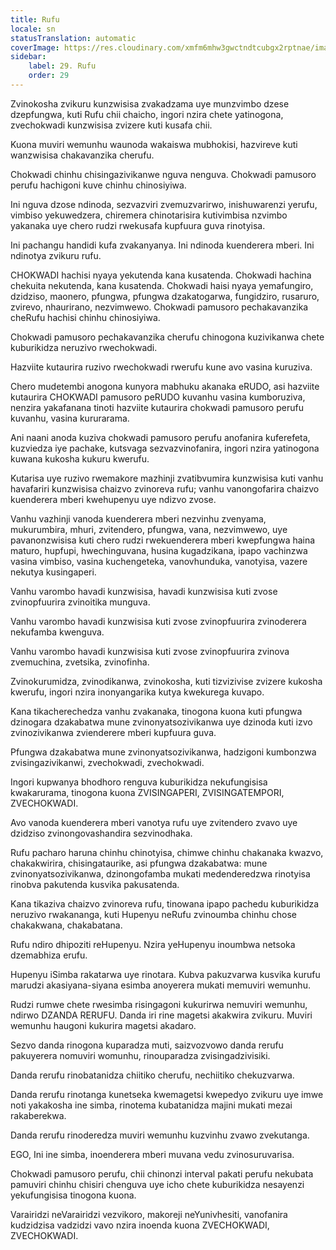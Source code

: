 ```yaml
---
title: Rufu
locale: sn
statusTranslation: automatic
coverImage: https://res.cloudinary.com/xmfm6mhw3gwctndtcubgx2rptnae/image/upload/v1740337243/small_cover_educacion_fundamental_a051170f1c.webp
sidebar:
    label: 29. Rufu
    order: 29
---
```

Zvinokosha zvikuru kunzwisisa zvakadzama uye munzvimbo dzese dzepfungwa, kuti Rufu chii chaicho, ingori nzira chete yatinogona, zvechokwadi kunzwisisa zvizere kuti kusafa chii.

Kuona muviri wemunhu waunoda wakaiswa mubhokisi, hazvireve kuti wanzwisisa chakavanzika cherufu.

Chokwadi chinhu chisingazivikanwe nguva nenguva. Chokwadi pamusoro perufu hachigoni kuve chinhu chinosiyiwa.

Ini nguva dzose ndinoda, sezvazviri zvemuzvarirwo, inishuwarenzi yerufu, vimbiso yekuwedzera, chiremera chinotarisira kutivimbisa nzvimbo yakanaka uye chero rudzi rwekusafa kupfuura guva rinotyisa.

Ini pachangu handidi kufa zvakanyanya. Ini ndinoda kuenderera mberi. Ini ndinotya zvikuru rufu.

CHOKWADI hachisi nyaya yekutenda kana kusatenda. Chokwadi hachina chekuita nekutenda, kana kusatenda. Chokwadi haisi nyaya yemafungiro, dzidziso, maonero, pfungwa, pfungwa dzakatogarwa, fungidziro, rusaruro, zvirevo, nhaurirano, nezvimwewo. Chokwadi pamusoro pechakavanzika cheRufu hachisi chinhu chinosiyiwa.

Chokwadi pamusoro pechakavanzika cherufu chinogona kuzivikanwa chete kuburikidza neruzivo rwechokwadi.

Hazviite kutaurira ruzivo rwechokwadi rwerufu kune avo vasina kuruziva.

Chero mudetembi anogona kunyora mabhuku akanaka eRUDO, asi hazviite kutaurira CHOKWADI pamusoro peRUDO kuvanhu vasina kumboruziva, nenzira yakafanana tinoti hazviite kutaurira chokwadi pamusoro perufu kuvanhu, vasina kururarama.

Ani naani anoda kuziva chokwadi pamusoro perufu anofanira kuferefeta, kuzviedza iye pachake, kutsvaga sezvazvinofanira, ingori nzira yatinogona kuwana kukosha kukuru kwerufu.

Kutarisa uye ruzivo rwemakore mazhinji zvatibvumira kunzwisisa kuti vanhu havafariri kunzwisisa chaizvo zvinoreva rufu; vanhu vanongofarira chaizvo kuenderera mberi kwehupenyu uye ndizvo zvose.

Vanhu vazhinji vanoda kuenderera mberi nezvinhu zvenyama, mukurumbira, mhuri, zvitendero, pfungwa, vana, nezvimwewo, uye pavanonzwisisa kuti chero rudzi rwekuenderera mberi kwepfungwa haina maturo, hupfupi, hwechinguvana, husina kugadzikana, ipapo vachinzwa vasina vimbiso, vasina kuchengeteka, vanovhunduka, vanotyisa, vazere nekutya kusingaperi.

Vanhu varombo havadi kunzwisisa, havadi kunzwisisa kuti zvose zvinopfuurira zvinoitika munguva.

Vanhu varombo havadi kunzwisisa kuti zvose zvinopfuurira zvinoderera nekufamba kwenguva.

Vanhu varombo havadi kunzwisisa kuti zvose zvinopfuurira zvinova zvemuchina, zvetsika, zvinofinha.

Zvinokurumidza, zvinodikanwa, zvinokosha, kuti tizvizivise zvizere kukosha kwerufu, ingori nzira inonyangarika kutya kwekurega kuvapo.

Kana tikacherechedza vanhu zvakanaka, tinogona kuona kuti pfungwa dzinogara dzakabatwa mune zvinonyatsozivikanwa uye dzinoda kuti izvo zvinozivikanwa zvienderere mberi kupfuura guva.

Pfungwa dzakabatwa mune zvinonyatsozivikanwa, hadzigoni kumbonzwa zvisingazivikanwi, zvechokwadi, zvechokwadi.

Ingori kupwanya bhodhoro renguva kuburikidza nekufungisisa kwakarurama, tinogona kuona ZVISINGAPERI, ZVISINGATEMPORI, ZVECHOKWADI.

Avo vanoda kuenderera mberi vanotya rufu uye zvitendero zvavo uye dzidziso zvinongovashandira sezvinodhaka.

Rufu pacharo haruna chinhu chinotyisa, chimwe chinhu chakanaka kwazvo, chakakwirira, chisingataurike, asi pfungwa dzakabatwa: mune zvinonyatsozivikanwa, dzinongofamba mukati medenderedzwa rinotyisa rinobva pakutenda kusvika pakusatenda.

Kana tikaziva chaizvo zvinoreva rufu, tinowana ipapo pachedu kuburikidza neruzivo rwakananga, kuti Hupenyu neRufu zvinoumba chinhu chose chakakwana, chakabatana.

Rufu ndiro dhipoziti reHupenyu. Nzira yeHupenyu inoumbwa netsoka dzemabhiza erufu.

Hupenyu iSimba rakatarwa uye rinotara. Kubva pakuzvarwa kusvika kurufu marudzi akasiyana-siyana esimba anoyerera mukati memuviri wemunhu.

Rudzi rumwe chete rwesimba risingagoni kukurirwa nemuviri wemunhu, ndirwo DZANDA RERUFU. Danda iri rine magetsi akakwira zvikuru. Muviri wemunhu haugoni kukurira magetsi akadaro.

Sezvo danda rinogona kuparadza muti, saizvozvowo danda rerufu pakuyerera nomuviri womunhu, rinouparadza zvisingadzivisiki.

Danda rerufu rinobatanidza chiitiko cherufu, nechiitiko chekuzvarwa.

Danda rerufu rinotanga kunetseka kwemagetsi kwepedyo zvikuru uye imwe noti yakakosha ine simba, rinotema kubatanidza majini mukati mezai rakaberekwa.

Danda rerufu rinoderedza muviri wemunhu kuzvinhu zvawo zvekutanga.

EGO, Ini ine simba, inoenderera mberi muvana vedu zvinosuruvarisa.

Chokwadi pamusoro perufu, chii chinonzi interval pakati perufu nekubata pamuviri chinhu chisiri chenguva uye icho chete kuburikidza nesayenzi yekufungisisa tinogona kuona.

Varairidzi neVarairidzi vezvikoro, makoreji neYunivhesiti, vanofanira kudzidzisa vadzidzi vavo nzira inoenda kuona ZVECHOKWADI, ZVECHOKWADI.

